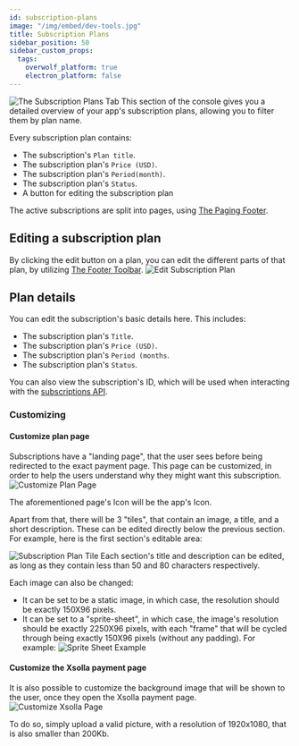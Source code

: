 ```yaml
---
id: subscription-plans
image: "/img/embed/dev-tools.jpg"
title: Subscription Plans
sidebar_position: 50
sidebar_custom_props:
  tags:
    overwolf_platform: true
    electron_platform: false
---
```


![The Subscription Plans Tab](/assets/tools/developers-console/all-applications/subscriptions/subscription-plans/index.jpg)
This section of the console gives you a detailed overview of your app's subscription plans, allowing you to filter them by plan name. 

Every subscription plan contains:
- The subscription's `Plan title`.
- The subscription plan's `Price (USD)`.
- The subscription plan's `Period(month)`.
- The subscription plan's `Status`.
- A button for editing the subscription plan

The active subscriptions are split into pages, using [The Paging Footer](/tools/developers-console#the-footer-toolbar).

## Editing a subscription plan

By clicking the edit button on a plan, you can edit the different parts of that plan, by utilizing [The Footer Toolbar](/tools/developers-console#the-footer-toolbar).
![Edit Subscription Plan](/assets/tools/developers-console/all-applications/subscriptions/subscription-plans/edit-plan.jpg)

## Plan details

You can edit the subscription's basic details here. This includes:
- The subscription plan's `Title`.
- The subscription plan's `Price (USD)`.
- The subscription plan's `Period (months`.
- The subscription plan's `Status`.

You can also view the subscription's ID, which will be used when interacting with the [subscriptions API](/api/profile/subscriptions).

### Customizing

#### Customize plan page

Subscriptions have a "landing page", that the user sees before being redirected to the exact payment page.
This page can be customized, in order to help the users understand why they might want this subscription.
![Customize Plan Page](/assets/tools/developers-console/all-applications/subscriptions/subscription-plans/customize-plan-page.jpg)

The aforementioned page's Icon will be the app's Icon.

Apart from that, there will be 3 "tiles", that contain an image, a title, and a short description.
These can be edited directly below the previous section. For example, here is the first section's editable area:

![Subscription Plan Tile](/assets/tools/developers-console/all-applications/subscriptions/subscription-plans/plan-tile.jpg)
Each section's title and description can be edited, as long as they contain less than 50 and 80 characters respectively.

Each image can also be changed:
- It can be set to be a static image, in which case, the resolution should be exactly 150X96 pixels.
- It can be set to a "sprite-sheet", in which case, the image's resolution should be exactly 2250X96 pixels,
with each "frame" that will be cycled through being exactly 150X96 pixels (without any padding). For example:
![Sprite Sheet Example](/assets/tools/developers-console/all-applications/subscriptions/subscription-plans/plan-sprite-sheet.png)

#### Customize the Xsolla payment page

It is also possible to customize the background image that will be shown to the user, once they open the Xsolla payment page.
![Customize Xsolla Page](/assets/tools/developers-console/all-applications/subscriptions/subscription-plans/customize-xsolla.jpg)

To do so, simply upload a valid picture, with a resolution of 1920x1080, that is also smaller than 200Kb.